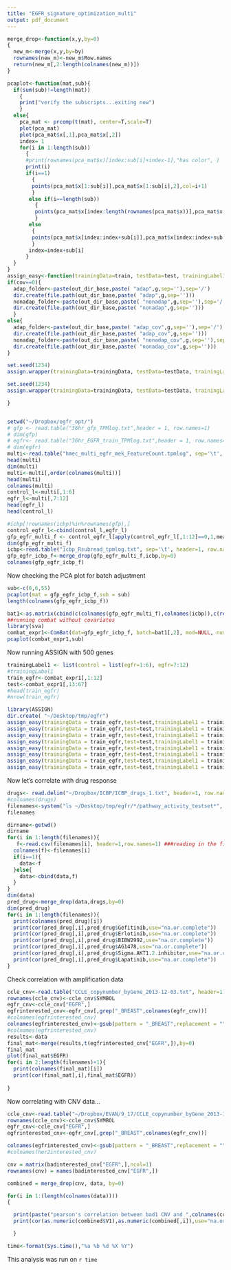 ```yaml
---
title: "EGFR_signature_optimization_multi"
output: pdf_document
---
```



```r
merge_drop<-function(x,y,by=0)
{
  new_m<-merge(x,y,by=by)
  rownames(new_m)<-new_m$Row.names
  return(new_m[,2:length(colnames(new_m))])
}

pcaplot<-function(mat,sub){
  if(sum(sub)!=length(mat))
    {
    print("verify the subscripts...exiting now")
    }
  else{
    pca_mat <- prcomp(t(mat), center=T,scale=T)
    plot(pca_mat)
    plot(pca_mat$x[,1],pca_mat$x[,2])
    index= 1
    for(i in 1:length(sub))
      {
      #print(rownames(pca_mat$x)[index:sub[i]+index-1],"has color", )
      print(i)
      if(i==1)
        {
        points(pca_mat$x[1:sub[i]],pca_mat$x[1:sub[i],2],col=i+1)
        }
       else if(i==length(sub))
         {
         points(pca_mat$x[index:length(rownames(pca_mat$x))],pca_mat$x[index:length(rownames(pca_mat$x)),2],col=i+1)
         }
       else
        {
        points(pca_mat$x[index:index+sub[i]],pca_mat$x[index:index+sub[i],2],col=i+1)
        }
       index=index+sub[i]
      }
  }
}
assign_easy<-function(trainingData=train, testData=test, trainingLabel1=NULL,g=100,out_dir_base="~/Desktop/tmp",cov=0){
if(cov==0){
  adap_folder<-paste(out_dir_base,paste( "adap",g,sep=''),sep='/')
  dir.create(file.path(out_dir_base,paste( "adap",g,sep='')))
  nonadap_folder<-paste(out_dir_base,paste( "nonadap",g,sep=''),sep='/')
  dir.create(file.path(out_dir_base,paste( "nonadap",g,sep='')))
  }
else{
  adap_folder<-paste(out_dir_base,paste( "adap_cov",g,sep=''),sep='/')
  dir.create(file.path(out_dir_base,paste( "adap_cov",g,sep='')))
  nonadap_folder<-paste(out_dir_base,paste( "nonadap_cov",g,sep=''),sep='/')
  dir.create(file.path(out_dir_base,paste( "nonadap_cov",g,sep='')))
}

set.seed(1234)
assign.wrapper(trainingData=trainingData, testData=testData, trainingLabel=trainingLabel1, testLabel=NULL, geneList=NULL, n_sigGene=g, adaptive_B=T, adaptive_S=F, mixture_beta=F, outputDir=adap_folder, theta0=0.05, theta1=0.9, iter=2000, burn_in=1000)  

set.seed(1234)
assign.wrapper(trainingData=trainingData, testData=testData, trainingLabel=trainingLabel1, testLabel=NULL, geneList=NULL, n_sigGene=g, adaptive_B=F, adaptive_S=F, mixture_beta=F, outputDir=nonadap_folder, theta0=0.05, theta1=0.9, iter=2000, burn_in=1000)  

}


setwd("~/Dropbox/egfr_opt/")
# gfp <- read.table("36hr_gfp_TPMlog.txt",header = 1, row.names=1)
# dim(gfp)
# egfr<- read.table("36hr_EGFR_train_TPMlog.txt",header = 1, row.names=1)
# dim(egfr)
multi<-read.table("hmec_multi_egfr_mek_FeatureCount.tpmlog", sep='\t', header=1, row.names=1)
head(multi)
dim(multi)
multi<-multi[,order(colnames(multi))]
head(multi)
colnames(multi)
control_l<-multi[,1:6]
egfr_l<-multi[,7:12]
head(egfr_l)
head(control_l)

#icbp[!rownames(icbp)%in%rownames(gfp),]
control_egfr_l<-cbind(control_l,egfr_l)
gfp_egfr_multi_f <- control_egfr_l[apply(control_egfr_l[,1:12]==0,1,mean) < 0.8,]
dim(gfp_egfr_multi_f)
icbp<-read.table("icbp_Rsubread_tpmlog.txt", sep='\t', header=1, row.names=1)
gfp_egfr_icbp_f<-merge_drop(gfp_egfr_multi_f,icbp,by=0)
colnames(gfp_egfr_icbp_f)

```

Now checking the PCA plot for batch adjustment

```r
sub<-c(6,6,55)
pcaplot(mat = gfp_egfr_icbp_f,sub = sub)
length(colnames(gfp_egfr_icbp_f))

bat1<-as.matrix(cbind(c(colnames(gfp_egfr_multi_f),colnames(icbp)),c(rep(1,length(colnames(gfp_egfr_multi_f))),rep(2,length(colnames(icbp))))))
##running combat without covariates
library(sva)
combat_expr1<-ComBat(dat=gfp_egfr_icbp_f, batch=bat1[,2], mod=NULL, numCovs=NULL)
pcaplot(combat_expr1,sub)

```

Now running ASSIGN with 500 genes
```r
trainingLabel1 <- list(control = list(egfr=1:6), egfr=7:12) 
#trainingLabel1
train_egfr<-combat_expr1[,1:12]
test<-combat_expr1[,13:67]
#head(train_egfr)
#nrow(train_egfr)

library(ASSIGN)
dir.create( "~/Desktop/tmp/egfr")
assign_easy(trainingData = train_egfr,test=test,trainingLabel1 = trainingLabel1,g=100,out_dir_base = "~/Desktop/tmp/egfr")
assign_easy(trainingData = train_egfr,test=test,trainingLabel1 = trainingLabel1,g=75,out_dir_base = "~/Desktop/tmp/egfr")
assign_easy(trainingData = train_egfr,test=test,trainingLabel1 = trainingLabel1,g=50,out_dir_base = "~/Desktop/tmp/egfr")
assign_easy(trainingData = train_egfr,test=test,trainingLabel1 = trainingLabel1,g=25,out_dir_base = "~/Desktop/tmp/egfr")
assign_easy(trainingData = train_egfr,test=test,trainingLabel1 = trainingLabel1,g=20,out_dir_base = "~/Desktop/tmp/egfr")
assign_easy(trainingData = train_egfr,test=test,trainingLabel1 = trainingLabel1,g=15,out_dir_base = "~/Desktop/tmp/egfr")
assign_easy(trainingData = train_egfr,test=test,trainingLabel1 = trainingLabel1,g=10,out_dir_base = "~/Desktop/tmp/egfr")
assign_easy(trainingData = train_egfr,test=test,trainingLabel1 = trainingLabel1,g=5,out_dir_base = "~/Desktop/tmp/egfr")
```

Now let's correlate with drug response
```r
drugs<- read.delim("~/Dropbox/ICBP/ICBP_drugs_1.txt", header=1, row.names=1,check.names = F)
#colnames(drugs)
filenames<-system("ls ~/Desktop/tmp/egfr/*/pathway_activity_testset*", intern=TRUE)
filenames

dirname<-getwd()
dirname
for(i in 1:length(filenames)){
   f<-read.csv(filenames[i], header=1,row.names=1) ###reading in the filess one at a time
  colnames(f)<-filenames[i]
  if(i==1){
    data<-f
  }else{
    data<-cbind(data,f)
  }
}
dim(data)
pred_drug<-merge_drop(data,drugs,by=0)
dim(pred_drug)
for(i in 1:length(filenames)){
  print(colnames(pred_drug)[i])
  print(cor(pred_drug[,i],pred_drug$Gefitinib,use="na.or.complete"))
  print(cor(pred_drug[,i],pred_drug$Erlotinib,use="na.or.complete"))
  print(cor(pred_drug[,i],pred_drug$BIBW2992,use="na.or.complete"))
  print(cor(pred_drug[,i],pred_drug$AG1478,use="na.or.complete"))
  print(cor(pred_drug[,i],pred_drug$Sigma.AKT1.2.inhibitor,use="na.or.complete"))
  print(cor(pred_drug[,i],pred_drug$Lapatinib,use="na.or.complete"))
}


```

Check correlation with amplification data
```r
ccle_cnv<-read.table("CCLE_copynumber_byGene_2013-12-03.txt", header=1)
rownames(ccle_cnv)<-ccle_cnv$SYMBOL
egfr_cnv<-ccle_cnv["EGFR",]
egfrinterested_cnv<-egfr_cnv[,grep("_BREAST",colnames(egfr_cnv))]
#colnames(egfrinterested_cnv)
colnames(egfrinterested_cnv)<-gsub(pattern = "_BREAST",replacement = "",colnames(egfrinterested_cnv)) 
#colnames(egfrinterested_cnv)
results<-data
final_mat<-merge(results,t(egfrinterested_cnv["EGFR",]),by=0)
final_mat
plot(final_mat$EGFR)
for(i in 2:length(filenames)+1){
  print(colnames(final_mat)[i])
  print(cor(final_mat[,i],final_mat$EGFR))
  
}
```
Now correlating with CNV data...
```r
ccle_cnv<-read.table("~/Dropbox/EVAN/9_17/CCLE_copynumber_byGene_2013-12-03.txt", header=1)
rownames(ccle_cnv)<-ccle_cnv$SYMBOL
egfr_cnv<-ccle_cnv["EGFR",]
egfrinterested_cnv<-egfr_cnv[,grep("_BREAST",colnames(egfr_cnv))]

colnames(egfrinterested_cnv)<-gsub(pattern = "_BREAST",replacement = "",colnames(egfrinterested_cnv)) 
#colnames(her2interested_cnv)

cnv = matrix(badinterested_cnv["EGFR",],ncol=1)
rownames(cnv) = names(badinterested_cnv["EGFR",])

combined = merge_drop(cnv, data, by=0)

for(i in 1:(length(colnames(data))))
{

  print(paste("pearson's correlation between bad1 CNV and ",colnames(combined)[i]),sep='')
  print(cor(as.numeric(combined$V1),as.numeric(combined[,i]),use="na.or.complete"))

  }

```




```r
time<-format(Sys.time(),"%a %b %d %X %Y")
```
This analysis was run on `r time` 
